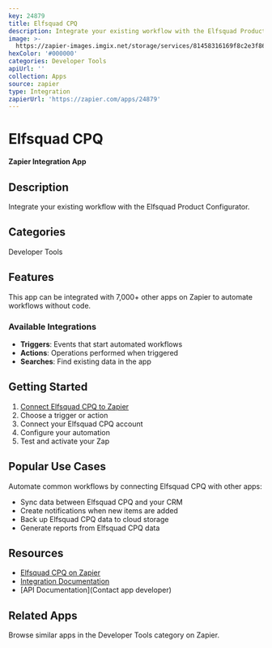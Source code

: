 ```yaml
---
key: 24879
title: Elfsquad CPQ
description: Integrate your existing workflow with the Elfsquad Product Configurator.
image: >-
  https://zapier-images.imgix.net/storage/services/81458316169f8c2e3f860ee6d5ea2873.png?auto=format%2Ccompress&ixlib=python-3.0.0&q=50
hexColor: '#000000'
categories: Developer Tools
apiUrl: ''
collection: Apps
source: zapier
type: Integration
zapierUrl: 'https://zapier.com/apps/24879'
---
```

# Elfsquad CPQ

**Zapier Integration App**

## Description

Integrate your existing workflow with the Elfsquad Product Configurator.

## Categories

Developer Tools

## Features

This app can be integrated with 7,000+ other apps on Zapier to automate workflows without code.

### Available Integrations

- **Triggers**: Events that start automated workflows
- **Actions**: Operations performed when triggered
- **Searches**: Find existing data in the app

## Getting Started

1. [Connect Elfsquad CPQ to Zapier](https://zapier.com/apps/24879)
2. Choose a trigger or action
3. Connect your Elfsquad CPQ account
4. Configure your automation
5. Test and activate your Zap

## Popular Use Cases

Automate common workflows by connecting Elfsquad CPQ with other apps:

- Sync data between Elfsquad CPQ and your CRM
- Create notifications when new items are added
- Back up Elfsquad CPQ data to cloud storage
- Generate reports from Elfsquad CPQ data

## Resources

- [Elfsquad CPQ on Zapier](https://zapier.com/apps/24879)
- [Integration Documentation](https://zapier.com/apps/24879/integrations)
- [API Documentation](Contact app developer)

## Related Apps

Browse similar apps in the Developer Tools category on Zapier.
